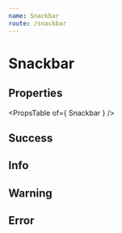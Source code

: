 ```yaml
---
name: Snackbar
route: /snackbar
---
```



# Snackbar

## Properties
<PropsTable of={ Snackbar } />

## Success
<Playground>
    <Snackbar
        open={ false }
        anchorOrigin={ {
            horizontal: 'right',
            vertical: 'bottom'
        } }
        message='In the town where I was born, Lived a man who sailed to sea'
    />
</Playground>

## Info
<Playground>
    <Snackbar
        open={ false }
        variant='info'
        message='In the town where I was born, Lived a man who sailed to sea'
    />
</Playground>

## Warning
<Playground>
    <Snackbar
        open={ false }
        variant='warning'
        message='In the town where I was born, Lived a man who sailed to sea'
    />
</Playground>

## Error
<Playground>
    <Snackbar
        open={ false }
        variant='error'
        message='In the town where I was born, Lived a man who sailed to sea'
    />
</Playground>
